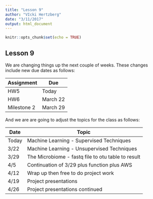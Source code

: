 ```yaml
---
title: "Lesson 9"
author: "VIcki Hertzberg"
date: "3/11/2017"
output: html_document
---
```


```r
knitr::opts_chunk$set(echo = TRUE)
```

## Lesson 9

We are changing things up the next couple of weeks. These changes include new due dates as follows:

| Assignment  | Due       |
|-------------|-----------|
| HW5         | Today     |
| HW6         | March 22  |
| Milestone 2 | March 29  |

And we are are going to adjust the topics for the class as follows:

| Date  | Topic                                                |
|-------|------------------------------------------------------|
| Today | Machine Learning - Supervised Techniques             |
| 3/22  | Machine Learning - Unsupervised Techniques           |
| 3/29  | The Microbiome - fastq file to otu table to result   |
| 4/5   | Continuation of 3/29 plus function plus AWS          |
| 4/12  | Wrap up then free to do project work                 |
| 4/19  | Project presentations                                |
| 4/26  | Project presentations continued                      |
